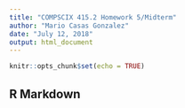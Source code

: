```yaml
---
title: "COMPSCIX 415.2 Homework 5/Midterm"
author: "Mario Casas Gonzalez"
date: "July 12, 2018"
output: html_document
---
```


```r
knitr::opts_chunk$set(echo = TRUE)
```

## R Markdown


```r

```

